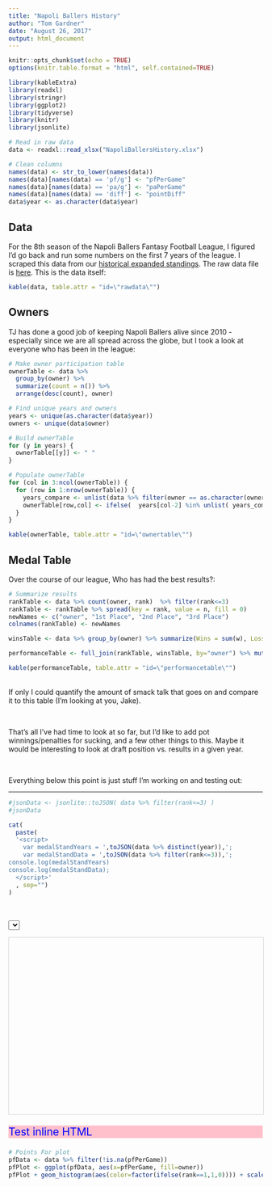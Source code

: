 ```yaml
---
title: "Napoli Ballers History"
author: "Tom Gardner"
date: "August 26, 2017"
output: html_document
---
```


<link rel="stylesheet" type="text/css" href="http://cdn.datatables.net/1.10.5/css/jquery.dataTables.min.css">
<script src="http://code.jquery.com/jquery-2.1.2.min.js"></script>
<script src="http://cdn.datatables.net/1.10.5/js/jquery.dataTables.min.js"></script>
<script src="scripts/d3.min.js"></script>

 
<style>
  table.dataTable tbody tr.strip1 {
      background-color: #f2f2f2;
  }
  table.dataTable tbody tr.strip2 {
      background-color: #ffffff;
  }
</style>

<script type="text/javascript">
         $(document).ready(function() {
             $("#rawdata").DataTable({"pageLength":10,
                                      "stripeClasses": ['strip1', 'strip2']
                                     });
            $("#ownertable").DataTable({"pageLength"     : 50,
                                        "bPaginate"      : false,
                                        "stripeClasses"  : ['strip1', 'strip2'],
                                        "order"          : [[1, "desc"]],
                                        "width"          : "25%"
                                       });
            $("#performancetable").DataTable({"pageLength"     : 50,
                                              "bPaginate"      : false,
                                              "stripeClasses"  : ['strip1', 'strip2'],
                                              "order"          : [[1, "desc"]],
                                              "width"          : "25%"
                                             });
         });
</script>

```r
knitr::opts_chunk$set(echo = TRUE)
options(knitr.table.format = "html", self.contained=TRUE) 

library(kableExtra)
library(readxl)
library(stringr)
library(ggplot2)
library(tidyverse)
library(knitr)
library(jsonlite)

# Read in raw data
data <- readxl::read_xlsx("NapoliBallersHistory.xlsx")

# Clean columns
names(data) <- str_to_lower(names(data))
names(data)[names(data) == 'pf/g'] <- "pfPerGame"
names(data)[names(data) == 'pa/g'] <- "paPerGame"
names(data)[names(data) == 'diff'] <- "pointDiff"
data$year <- as.character(data$year)
```

## Data

For the 8th season of the Napoli Ballers Fantasy Football League, I figured I'd go back and run some numbers on the first 7 years of the league. I scraped this data from our [historical expanded standings](http://games.espn.com/ffl/tools/finalstandings?leagueId=725705&seasonId=2016). The raw data file is [here](https://github.com/twgardner2/NapoliBallers/blob/master/NapoliBallersHistory.xlsx). This is the data itself:

```r
kable(data, table.attr = "id=\"rawdata\"")
```

## Owners

TJ has done a good job of keeping Napoli Ballers alive since 2010 - especially since we are all spread across the globe, but I took a look at everyone who has been in the league:

```r
# Make owner participation table
ownerTable <- data %>% 
  group_by(owner) %>% 
  summarize(count = n()) %>% 
  arrange(desc(count), owner)

# Find unique years and owners
years <- unique(as.character(data$year))
owners <- unique(data$owner)

# Build ownerTable
for (y in years) {
  ownerTable[[y]] <- " " 
}

# Populate ownerTable
for (col in 3:ncol(ownerTable)) {
  for (row in 1:nrow(ownerTable)) {
    years_compare <- unlist(data %>% filter(owner == as.character(ownerTable[row,1])) %>% select(year))
    ownerTable[row,col] <- ifelse(  years[col-2] %in% unlist( years_compare ) ,"X"," ")
  }
}

kable(ownerTable, table.attr = "id=\"ownertable\"")
```


## Medal Table
Over the course of our league, Who has had the best results?:

``` r
# Summarize results
rankTable <- data %>% count(owner, rank)  %>% filter(rank<=3)
rankTable <- rankTable %>% spread(key = rank, value = n, fill = 0)
newNames <- c("owner", "1st Place", "2nd Place", "3rd Place")
colnames(rankTable) <- newNames

winsTable <- data %>% group_by(owner) %>% summarize(Wins = sum(w), Losses = sum(l), Ties = sum(tie))  

performanceTable <- full_join(rankTable, winsTable, by="owner") %>% mutate_all(funs(replace(., which(is.na(.)), 0)))

kable(performanceTable, table.attr = "id=\"performancetable\"")
```

<br>
If only I could quantify the amount of smack talk that goes on and compare it to this table (I'm looking at you, Jake).

<br>

That's all I've had time to look at so far, but I'd like to add pot winnings/penalties for sucking, and a few other things to this. Maybe it would be interesting to look at draft position vs. results in a given year.

<br>

Everything below this point is just stuff I'm working on and testing out:

---


``` r
#jsonData <- jsonlite::toJSON( data %>% filter(rank<=3) )
#jsonData

cat(
  paste(
  '<script>
    var medalStandYears = ',toJSON(data %>% distinct(year)),';
    var medalStandData = ',toJSON(data %>% filter(rank<=3)),';
console.log(medalStandYears)    
console.log(medalStandData);
  </script>'
  , sep="")
)

```

<br>
<br>
  <select id="medalStandInput">
  </select>
<br>
<div>
  <svg id="medalTableViz" style="width:900px;height:350px;border:1px lightgray solid;" />

  
<div>

<script> <!-- Set options for select input -->

  d3.select("#medalStandInput")
    .selectAll("option")
    .data(medalStandYears)
    .enter()
    .append("option")
    .attr("value", d => {return(d.year)})
    .html(d => {return(d.year)});
    

</script>


<script> <!--Build Medal Stand -->
  var overallHeight = 300,
      standHeights = [100, 150, 75],
      standWidth = 250,
      medalStandText = ["2nd Place", "1st Place", "3rd Place"];
  
  console.log(standHeights);
  
  d3.select("#medalTableViz")
    .selectAll("g")
    .data(standHeights)
    .enter()
    .append("g")
    .attr("id", (d,i) => {return("place" + i)})
    .attr("class", "medalStand")
      .append("rect")
      .attr("x", (d,i) => {return(standWidth*i)})
      .attr("y", (d)   => {return(overallHeight-d)})
      .attr("width", standWidth)
      .attr("height", (d,i) => {return(d)})
      .attr("fill", "#f0f0f0")
      .attr("stroke", "black")
      .attr("stroke-width", "2px");

  d3.selectAll(".medalStand")
    .append("text")
    .attr("dx", (d,i) => {return(standWidth*(i+0.5))})
    .attr("dy", (d)   => {return(overallHeight-10)})
    .attr("text-anchor", "middle")
    .attr("dominant-baseline", "central")
    .attr("fill", "#4f442b")
    .text((d,i) => {return(medalStandText[i])});
        


</script>


<p style="background-color:pink; font-size:150%; color:blue"> Test inline HTML </p>


``` r
# Points For plot
pfData <- data %>% filter(!is.na(pfPerGame))
pfPlot <- ggplot(pfData, aes(x=pfPerGame, fill=owner))
pfPlot + geom_histogram(aes(color=factor(ifelse(rank==1,1,0)))) + scale_color_manual(values = c("black", "red"))
```




<!-- <div id="viz"> -->
<!--   <svg style="width:1000px;height:500px;border:1px lightgray solid;"/> -->
<!-- </div> -->

<!--- d3js Code --->
<!-- <script> -->
<!--   console.log("the data is:"); -->
<!--   console.log(data); -->

<!--   d3.csv("data/circles.csv", dataViz); -->

<!--   function dataViz(data) { -->
<!--       console.log(data); -->

<!--       d3.select("svg") -->
<!--         .append("circle") -->
<!--         .attr("r", 50) -->
<!--         .attr("cx", 50) -->
<!--         .attr("cy", 50) -->
<!--         .attr("fill", "green") -->
<!--         .attr("stroke", "black") -->
<!--     } -->

<!-- </script> -->
